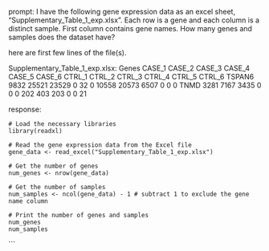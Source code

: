 prompt:
I have the following gene expression data as an excel sheet,  "Supplementary_Table_1_exp.xlsx". Each row is a gene and each column is a distinct sample. First column contains gene names. How many genes and samples does the dataset have?

here are first few lines of the file(s).

Supplementary_Table_1_exp.xlsx:
Genes	CASE_1	CASE_2	CASE_3	CASE_4	CASE_5	CASE_6	CTRL_1	CTRL_2	CTRL_3	CTRL_4	CTRL_5	CTRL_6
TSPAN6	9832	25521	23529	0	32	0	10558	20573	6507	0	0	 0
TNMD	3281	 7167	 3435	0	 0	0	  202	  403	 203	0	0	21


response:
```
# Load the necessary libraries
library(readxl)

# Read the gene expression data from the Excel file
gene_data <- read_excel("Supplementary_Table_1_exp.xlsx")

# Get the number of genes
num_genes <- nrow(gene_data)

# Get the number of samples
num_samples <- ncol(gene_data) - 1 # subtract 1 to exclude the gene name column

# Print the number of genes and samples
num_genes
num_samples
```
```
